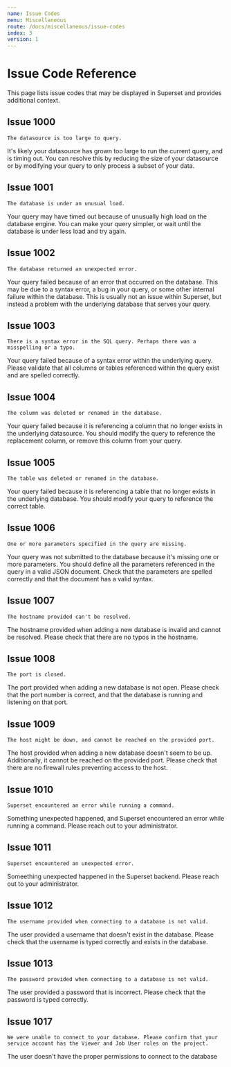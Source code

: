 ```yaml
---
name: Issue Codes
menu: Miscellaneous
route: /docs/miscellaneous/issue-codes
index: 3
version: 1
---
```


# Issue Code Reference

This page lists issue codes that may be displayed in
Superset and provides additional context.

## Issue 1000

```
The datasource is too large to query.
```

It's likely your datasource has grown too large to run the current
query, and is timing out. You can resolve this by reducing the
size of your datasource or by modifying your query to only process a
subset of your data.

## Issue 1001

```
The database is under an unusual load.
```

Your query may have timed out because of unusually high load on the
database engine. You can make your query simpler, or wait until the
database is under less load and try again.

## Issue 1002

```
The database returned an unexpected error.
```

Your query failed because of an error that occurred on the database.
This may be due to a syntax error, a bug in your query, or some other
internal failure within the database. This is usually not an
issue within Superset, but instead a problem with the underlying
database that serves your query.

## Issue 1003

```
There is a syntax error in the SQL query. Perhaps there was a misspelling or a typo.
```

Your query failed because of a syntax error within the underlying query. Please
validate that all columns or tables referenced within the query exist and are spelled
correctly.

## Issue 1004

```
The column was deleted or renamed in the database.
```

Your query failed because it is referencing a column that no longer exists in
the underlying datasource. You should modify the query to reference the
replacement column, or remove this column from your query.

## Issue 1005

```
The table was deleted or renamed in the database.
```

Your query failed because it is referencing a table that no longer exists in
the underlying database. You should modify your query to reference the correct
table.

## Issue 1006

```
One or more parameters specified in the query are missing.
```

Your query was not submitted to the database because it's missing one or more
parameters. You should define all the parameters referenced in the query in a
valid JSON document. Check that the parameters are spelled correctly and that
the document has a valid syntax.

## Issue 1007

```
The hostname provided can't be resolved.
```

The hostname provided when adding a new database is invalid and cannot be
resolved. Please check that there are no typos in the hostname.

## Issue 1008

```
The port is closed.
```

The port provided when adding a new database is not open. Please check that
the port number is correct, and that the database is running and listening on
that port.

## Issue 1009

```
The host might be down, and cannot be reached on the provided port.
```

The host provided when adding a new database doesn't seem to be up.
Additionally, it cannot be reached on the provided port. Please check that
there are no firewall rules preventing access to the host.

## Issue 1010

```
Superset encountered an error while running a command.
```

Something unexpected happened, and Superset encountered an error while
running a command. Please reach out to your administrator.

## Issue 1011

```
Superset encountered an unexpected error.
```

Someething unexpected happened in the Superset backend. Please reach out
to your administrator.

## Issue 1012

```
The username provided when connecting to a database is not valid.
```

The user provided a username that doesn't exist in the database. Please check
that the username is typed correctly and exists in the database.

## Issue 1013

```
The password provided when connecting to a database is not valid.
```

The user provided a password that is incorrect. Please check that the
password is typed correctly.


## Issue 1017

```
We were unable to connect to your database. Please confirm that your service account has the Viewer and Job User roles on the project.
```

The user doesn't have the proper permissions to connect to the database
